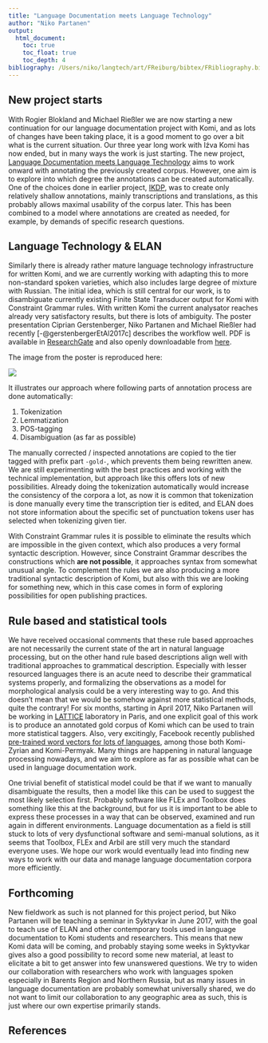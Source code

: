 ```yaml
---
title: "Language Documentation meets Language Technology"
author: "Niko Partanen"
output:
  html_document:
    toc: true
    toc_float: true
    toc_depth: 4
bibliography: /Users/niko/langtech/art/FReiburg/bibtex/FRibliography.bib
---
```


## New project starts

With Rogier Blokland and Michael Rießler we are now starting a new continuation for our language documentation project with Komi, and as lots of changes have been taking place, it is a good moment to go over a bit what is the current situation. Our three year long work with Iźva Komi has now ended, but in many ways the work is just starting. The new project, [Language Documentation meets Language Technology](https://langdoc.github.io/IKDP-2) aims to work onward with annotating the previously created corpus. However, one aim is to explore into which degree the annotations can be created automatically. One of the choices done in earlier project, [IKDP](https://langdoc.github.io/IKDP-2), was to create only relatively shallow annotations, mainly transcriptions and translations, as this probably allows maximal usability of the corpus later. This has been combined to a model where annotations are created as needed, for example, by demands of specific research questions.

## Language Technology & ELAN

Similarly there is already rather mature language technology infrastructure for written Komi, and we are currently working with adapting this to more non-standard spoken varieties, which also includes large degree of mixture with Russian. The initial idea, which is still central for our work, is to disambiguate currently existing Finite State Transducer output for Komi with Constraint Grammar rules. With written Komi the current analysator reaches already very satisfactory results, but there is lots of ambiguity. The poster presentation Ciprian Gerstenberger, Niko Partanen and Michael Rießler had recently [-@gerstenbergerEtAl2017c] describes the workflow well. PDF is available in [ResearchGate](https://www.researchgate.net/publication/314497257_Instant_annotations_in_ELAN_corpora_of_spoken_and_written_Komi-Zyrian_an_endangered_language_of_the_Barents_Sea_region_Russia) and also openly downloadable from [here](media/pdf/gerstenbergerEtAl2017c.pdf).

The image from the poster is reproduced here:

![](media/images/komi_pipeline_new.jpg)

It illustrates our approach where following parts of annotation process are done automatically:

1. Tokenization
2. Lemmatization
3. POS-tagging
4. Disambiguation (as far as possible)

The manually corrected / inspected annotations are copied to the tier tagged with prefix part `-gold-`, which prevents them being rewritten anew. We are still experimenting with the best practices and working with the technical implementation, but approach like this offers lots of new possibilities. Already doing the tokenization automatically would increase the consistency of the corpora a lot, as now it is common that tokenization is done manually every time the transcription tier is edited, and ELAN does not store information about the specific set of punctuation tokens user has selected when tokenizing given tier.

With Constraint Grammar rules it is possible to eliminate the results which are impossible in the given context, which also produces a very formal syntactic description. However, since Constraint Grammar describes the constructions which **are not possible**, it approaches syntax from somewhat unusual angle. To complement the rules we are also producing a more traditional syntactic description of Komi, but also with this we are looking for something new, which in this case comes in form of exploring possibilities for open publishing practices.

## Rule based and statistical tools

We have received occasional comments that these rule based approaches are not necessarily the current state of the art in natural language processing, but on the other hand rule based descriptions align well with traditional approaches to grammatical description. Especially with lesser resourced languages there is an acute need to describe their grammatical systems properly, and formalizing the observations as a model for morphological analysis could be a very interesting way to go. And this doesn't mean that we would be somehow against more statistical methods, quite the contrary! For six months, starting in April 2017, Niko Partanen will be working in [LATTICE](http://www.lattice.cnrs.fr/) laboratory in Paris, and one explicit goal of this work is to produce an annotated gold corpus of Komi which can be used to train more statistical taggers. Also, very excitingly, Facebook recently published [pre-trained word vectors for lots of languages](https://github.com/facebookresearch/fastText/blob/master/pretrained-vectors.md), among those both Komi-Zyrian and Komi-Permyak. Many things are happening in natural language processing nowadays, and we aim to explore as far as possible what can be used in language documentation work.

One trivial benefit of statistical model could be that if we want to manually disambiguate the results, then a model like this can be used to suggest the most likely selection first. Probably software like FLEx and Toolbox does something like this at the background, but for us it is important to be able to express these processes in a way that can be observed, examined and run again in different environments. Language documentation as a field is still stuck to lots of very dysfunctional software and semi-manual solutions, as it seems that Toolbox, FLEx and Arbil are still very much the standard everyone uses. We hope our work would eventually lead into finding new ways to work with our data and manage language documentation corpora more efficiently.

## Forthcoming

New fieldwork as such is not planned for this project period, but Niko Partanen will be teaching a seminar in Syktyvkar in June 2017, with the goal to teach use of ELAN and other contemporary tools used in language documentation to Komi students and researchers. This means that new Komi data will be coming, and probably staying some weeks in Syktyvkar gives also a good possibility to record some new material, at least to elicitate a bit to get answer into few unanswered questions. We try to widen our collaboration with researchers who work with languages spoken especially in Barents Region and Northern Russia, but as many issues in language documentation are probably somewhat universally shared, we do not want to limit our collaboration to any geographic area as such, this is just where our own expertise primarily stands.

## References
